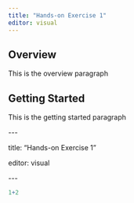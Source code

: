 ```yaml
---
title: "Hands-on Exercise 1"
editor: visual
---
```


## Overview

This is the overview paragraph

## Getting Started

This is the getting started paragraph

\-\--

title: "Hands-on Exercise 1"

editor: visual

\-\--

```r
1+2
```
